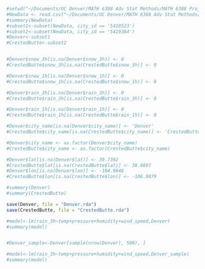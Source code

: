 ```r
#setwd("~/Documents/UC Denver/MATH 6388 Adv Stat Methods/MATH 6388 Projects/Project 1")
#NewData <- read.csv("~/Documents/UC Denver/MATH 6388 Adv Stat Methods/MATH 6388 Projects/Project 1/NewData.csv", row.names=1)
#summary(NewData)
#subset1<-subset(NewData, city_id == '5418523')
#subset2<-subset(NewData, city_id == '5419384')
#Denver<-subset1
#CrestedButte<-subset2


#Denver$snow_3h[is.na(Denver$snow_3h)] <- 0
#CrestedButte$snow_3h[is.na(CrestedButte$snow_3h)] <- 0

#Denver$snow_1h[is.na(Denver$snow_1h)] <- 0
#CrestedButte$snow_1h[is.na(CrestedButte$snow_1h)] <- 0

#Denver$rain_3h[is.na(Denver$rain_3h)] <- 0
#CrestedButte$rain_3h[is.na(CrestedButte$rain_3h)] <- 0

#Denver$rain_1h[is.na(Denver$rain_1h)] <- 0
#CrestedButte$rain_1h[is.na(CrestedButte$rain_1h)] <- 0

#Denver$city_name[is.na(Denver$city_name)] <- 'Denver'
#CrestedButte$city_name[is.na(CrestedButte$city_name)] <- 'CrestedButte'

#Denver$city_name <- as.factor(Denver$city_name)
#CrestedButte$city_name <- as.factor(CrestedButte$city_name)

#Denver$lat[is.na(Denver$lat)] <- 39.7392
#CrestedButte$lat[is.na(CrestedButte$lat)] <- 38.8697
#Denver$lon[is.na(Denver$lon)] <- -104.9848
#CrestedButte$lon[is.na(CrestedButte$lon)] <- -106.9879

#summary(Denver)
#summary(CrestedButte)

save(Denver, file = "Denver.rda")
save(CrestedButte, file = "CrestedButte.rda")

#model<-lm(rain_3h~temp+pressure+humidity+wind_speed,Denver)
#summary(model)


#Denver_sample<-Denver[sample(nrow(Denver), 500), ]

#model<-lm(rain_3h~temp+pressure+humidity+wind_speed,Denver_sample)
#summary(model)


```

